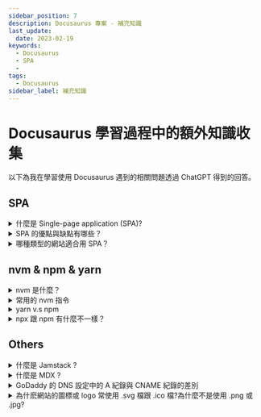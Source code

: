 ```yaml
---
sidebar_position: 7
description: Docusaurus 專案 - 補充知識
last_update:
  date: 2023-02-19
keywords:
  - Docusaurus
  - SPA
  -  
tags:
  - Docusaurus
sidebar_label: 補充知識
---
```


# Docusaurus 學習過程中的額外知識收集
以下為我在學習使用 Docusaurus 遇到的相關問題透過 ChatGPT 得到的回答。

## SPA
<details>
  <summary>
    什麼是 Single-page application (SPA)?
  </summary>

單頁應用程式 `(Single-page Application, SPA)` 是一種 Web 應用程式，它只使用一個 HTML 頁面呈現所有內容。**當使用者與應用程式互動時，頁面不會完全重新載入，而是透過 JavaScript 動態地更新內容**。這有助於提高使用者體驗，因為頁面載入速度更快，並且不會中斷使用者操作。

與傳統的多頁應用程式不同，單頁應用程式通常使用 `AJAX` 和 `JavaScript` 實現前端路由，以實現不同的頁面切換而不重新載入整個頁面。這可以提高使用者體驗和應用程式的效率，因為這樣可以省去不必要的頁面重新載入，從而減少網絡流量和提高頁面加載速度。此外，單頁應用程式通常也支持離線操作，這對於使用者在無網絡連接時也能使用應用程式是非常有益的。

`AJAX (非同步 JavaScript 和 XML)` 和 JavaScript 是前端開發技術，但在實現上有所不同。**AJAX 是一種不重新載入整個頁面的情況下與伺服器通訊的技術**。它使用 JavaScript 發送 HTTP 請求，從伺服器獲取數據，並在頁面上動態更新內容。**JavaScript 是一種客戶端腳本語言，用於實現頁面上的互動和動態效果**。它可以通過 DOM (文檔對象模型) 操作 HTML 元素，實現頁面的動態更新。

因此，我們可以說，AJAX 是用於不重新載入整個頁面的情況下與伺服器通訊的技術，而 JavaScript 則是用於實現頁面互動和動態效果的腳本語言。在單頁應用程式中，AJAX 用於後端數據互動，JavaScript 用於前端更新和實現路由。

</details>

<details>
  <summary>
    SPA 的優點與缺點有哪些？
  </summary>

`優點：`
1. 更快的用戶體驗：因為 SPA 只需在頁面上更新特定區域，而不需要重新加載整個頁面，因此可以提高用戶體驗的速度。
2. 更低的服務器負擔：因為 SPA 只需向伺服器發送少量數據，因此可以降低伺服器的負擔。
3. 更簡單的開發：因為 SPA 把所有的路由都實現在客戶端，因此可以簡化開發流程。

`缺點：`

1. SEO 難以實現：因為 SPA 只有一個頁面，搜索引擎爬蟲可能無法抓取所有內容，因此 SEO 可能更難實現。
2. 難以診斷問題：如果出現錯誤，可能比較難以診斷問題的根源，因為 SPA 把所有邏輯都實現在客戶端。
3. 增加了客戶端的負擔：因為 SPA 把所有路由實現在客戶端，因此可能增加客戶端的負擔。
   
</details>

<details>
  <summary>
    哪種類型的網站適合用 SPA？
  </summary>

單頁應用程式 (Single-page Application, SPA) 適合用於以下類型的網站：

1. 富互動頁面：如果網站需要大量的互動，例如拖曳、放縮和選擇，則 SPA 可以提供更快、更流暢的用戶體驗。
2. 即時應用：如果網站需要實時數據，例如聊天、實時協作和即時交易，則 SPA 可以提供更快的實時響應。
3. 移動應用：如果網站需要提供移動端用戶體驗，則 SPA 可以提供更快、更方便的移動端用戶體驗。
4. 內容密集型網站：如果網站的內容比較密集，例如在線商城、餐廳菜單和電影院預告，則 SPA 可以提供更快、更流暢的內容體驗。

</details>


## nvm & npm & yarn
<details>
  <summary>
    nvm 是什麼？
  </summary>

`nvm (Node Version Manager)` 是一個命令行工具，可以在同一個系統中管理多個 Node.js 版本。它允許您在不改變全局 Node.js 安裝的情況下，輕鬆切換不同版本的 `Node.js` 和 `npm`（Node Package Manager）。這對於開發人員來說非常方便，因為他們可以在不同項目之間切換不同版本的 Node.js，並保證不會與其他項目產生版本衝突。若偏好以 yarn 取代 npm 做套件管理，可以先切用 nvm 切換到使用的 Node.js 版本並執行以下指令安裝 yarn:
```bash
nvm use [version]
npm install -g yarn
```

在這個版本下安裝 yarn 後，你就可以使用 `yarn` 命令管理 npm 套件。
</details>

<details>
  <summary>
    常用的 nvm 指令
  </summary>

- **`nvm install <version>`**：安裝特定版本的 Node.js。
- **`nvm use <version>`**：切換到特定版本的 Node.js。
- **`nvm list`**：顯示當前系統中已安裝的所有 Node.js 版本。
- **`nvm current`**：顯示當前使用的 Node.js 版本。
- **`nvm alias <name> <version>`**：為特定版本的 Node.js 設置一個別名。
- **`nvm unalias <name>`**：刪除特定版本的 Node.js 的別名。
- **`nvm ls-remote`**：顯示可以安裝的所有 Node.js 版本。
- **`nvm deactivate`**：停用當前版本的 Node.js。
- **`nvm reinstall-packages <version>`**：重新安裝特定版本的 Node.js 中的所有 npm 套件。
- **`nvm unload`**：卸載 nvm 並返回到系統默認版本的 Node.js。

</details>


<details>
  <summary>
    yarn v.s npm 
  </summary>

`yarn` 和 `npm` 是 Node.js 的兩種包管理器。

npm 是 Node.js 的默認包管理器，並且隨著 Node.js 一起安裝。它可以用來安裝、升級、管理專案中使用的包。Yarn 是一個 Facebook 推出的替代 npm 的包管理器，具有比 npm 更快、更穩定、更可靠的特點。它使用自己的儲存庫和風格，但是可以完全兼容 npm，可以通過更改一些設定來使用 npm 儲存庫。

主要的差異點包括：

- `速度`：Yarn 可以在安裝包的時候更快的下載及安裝，因為它使用了自己的高效的儲存庫。
- `穩定性`：Yarn 可以保證在安裝相同版本的包時獲得相同的結果，即使是在不同的開發環境或時間。
- `可靠性`：Yarn 可以解決 npm 常見的一些問題，例如安裝錯誤或不完整的包等。

總的來說，Yarn 是一個比 npm 更快、更穩定、更可靠的包管理器，但是不是所有的專案都需要使用它，具體的選擇取決於您的需求和偏好。

</details>


<details>
  <summary>
    npx 跟 npm 有什麼不一樣？
  </summary>

`npx` 和 `npm` 是 Node.js 的兩種命令行工具。

**npm 是一個全局的包管理器**，它允許開發人員安裝、升級、管理 Node.js 專案中使用的包。它是隨著 Node.js 一起安裝的，並且可以透過命令行來運行。

**npx 是 npm 的一個工具**，它允許開發人員在不安裝任何全局包的情況下，透過命令行直接執行 npm 包。它可以確保在執行命令時使用的是該命令所需的版本，而不需要全局安裝任何版本。

例如，如果您需要在專案中執行某個命令，並且希望確保使用的是該命令所需的版本，您可以使用 npx 來執行，例如：

```bash
npx <command>
```

這將會確保在執行命令時使用正確的版本，並且不會對系統造成影響。

</details>


## Others
<details>
  <summary>
    什麼是 Jamstack ?
  </summary>

`Jamstack` 是一種網站架構模型，主要基於靜態網頁技術和 API，以提供快速、安全和可靠的網站體驗。Jamstack 的名稱是由`「JavaScript」、「APIs」和「Markup」`三個字母組成的。

**Jamstack 的網站在架設時會先預先生成所有頁面的靜態 HTML，再通過 API 來獲取動態內容。**當使用者請求網站時，瀏覽器直接載入預先生成的靜態 HTML，因此網站的顯示速度非常快。此外，因為靜態 HTML 可以直接存儲在 CDN 上，因此網站也具有很高的可靠性和安全性。

Jamstack 在適用對象上非常適合那些不需要頻繁更新或者大量的動態內容的網站，例如靜態網站、博客、個人網站、小型產品網站等。它提供了一個簡單、快速和可靠的網站開發架構，可以為開發人員和站點網站提供很大的優勢。

</details>


<details>
  <summary>
    什麼是 MDX ?
  </summary>

**`MDX` 是一種把 Markdown 和 JSX 混合在一起的語法，用於構建 React 網站。**它允許開發人員在 Markdown 文件中插入 React 組件，並在 Markdown 內容上進行互動和動態呈現。

MDX 允許開發人員以簡單、易讀的方式撰寫網頁內容，並可以使用 React 組件來增強內容的互動性和呈現效果。這種技術的優點在於，開發人員可以將內容和應用邏輯分離，使其易於維護和更新。MDX 的使用方式非常簡單，開發人員只需在 Markdown 文件中插入 JSX 語法即可，例如：

```markdown
# Hello, World!

<MyComponent />
```

在這個範例中，開發人員可以在 Markdown 文件中插入一個叫做 "MyComponent" 的 React 組件，以進行互動或呈現更加複雜的內容。由於 MDX 可以和多種靜態網頁生成器（如 Gatsby、Next.js 等）整合，因此可以運用在多種不同的 Jamstack 網站開發案例中。

</details>


<details>
  <summary>
    GoDaddy 的 DNS 設定中的 A 紀錄與 CNAME 紀錄的差別
  </summary>

A 記錄和 CNAME 記錄是兩種不同類型的 DNS 記錄，它們在功能和用途方面有所不同。

A 記錄（也稱為「地址記錄」）是一種 DNS 記錄，它將域名映射到特定的 IP 地址。因此，當訪問帶有 A 記錄的域名時，瀏覽器將根據 A 記錄提供的 IP 地址發送 HTTP 請求。例如，如果你想將 "**[www.example.com](http://www.example.com/)**" 指向 IP 地址為 "192.168.1.1" 的伺服器，你可以在 GoDaddy 中設定一個 A 記錄，將 "www" 子域名指向 "192.168.1.1"。

CNAME 記錄（也稱為「別名記錄」）是一種 DNS 記錄，它將一個域名映射到另一個域名。因此，當訪問帶有 CNAME 記錄的域名時，瀏覽器將按照 CNAME 記錄提供的域名發送 HTTP 請求。因此，如果若希望將自己的域名映射到特定的 IP 地址，則應使用 A 記錄。但是，如果您希望將您的域名映射到另一個域名，則應使用 CNAME 記錄。

在 GoDaddy 的 DNS 記錄列表中選擇的這個 CNAME 記錄的名稱為 `note`，資料為 `cname.vercel-dns.com`。這意味著您將 `note.boshkuo.com` 網域名稱映射到 Vercel 的 `cname.vercel-dns.com` 網域。

這意味著當用戶訪問 `note.boshkuo.com` 時，他們將被重定向到您在 Vercel 中指定的網域，並且 Vercel 將提供您的網站内容。

</details>


<details>
  <summary>
    為什麽網站的圖標或 logo 常使用 .svg 檔跟 .ico 檔?為什麼不是使用 .png 或 .jpg?
  </summary>

1. 無損縮放：SVG 可以無損縮放，而且不會失去畫質，這對於在不同大小和分辨率的設備上展示圖標或 logo 是非常重要的。相反，PNG 和 JPG 格式的圖像會因為放大或縮小而失去畫質。
2. 矢量圖形：SVG 是矢量圖形格式，可以使用數學方程式描述圖像，而 PNG 和 JPG 是點陣圖形格式，需要在像素級別上描述圖像。因此，SVG 可以保持清晰，而且文件大小比 PNG 和 JPG 更小，加快了網站載入速度。
3. 多平台支持：ICO 檔是 Windows 平台特定的圖標檔格式，可用於在不同的 Windows 軟體中顯示圖標，而 SVG 是一種跨平台的矢量圖形格式，可以在各種設備和瀏覽器中使用。

</details>